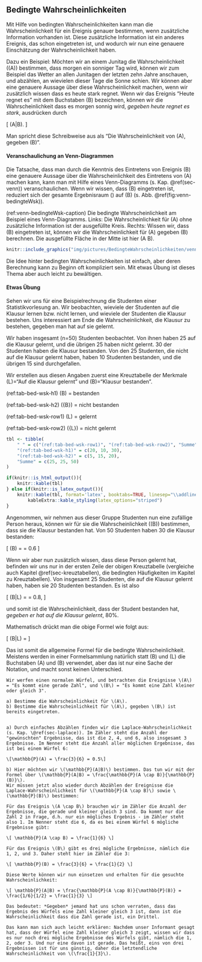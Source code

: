 ## Bedingte Wahrscheinlichkeiten {#sec-bedingte-wsk}

Mit Hilfe von bedingten Wahrscheinlichkeiten kann man die Wahrscheinlichkeit für ein Ereignis genauer bestimmen, wenn zusätzliche Information vorhanden ist. Diese zusätzliche Information ist ein anderes Ereignis, das schon eingetreten ist, und wodurch wir nun eine genauere Einschätzung der Wahrscheinlichkeit haben.

Dazu ein Beispiel: Möchten wir an einem Junitag die Wahrscheinlichkeit \(\mathbb{P}(A)\) bestimmen, dass morgen ein sonniger Tag wird, können wir zum Beispiel das Wetter an allen Junitagen der letzten zehn Jahre anschauen, und abzählen, an wievielen dieser Tage die Sonne schien. Wir können aber eine genauere Aussage über diese Wahrscheinlichkeit machen, wenn wir zusätzlich wissen dass es heute stark regnet. Wenn wir das Ereignis "Heute regnet es" mit dem Buchstaben \(B\) bezeichnen, können wir die Wahrscheinlichkeit dass es morgen sonnig wird, *gegeben heute regnet es stark*, ausdrücken durch

\[ \mathbb{P}(A|B). \]

Man spricht diese Schreibweise aus als "Die Wahrscheinlichkeit von \(A\), gegeben \(B\)".

#### Veranschaulichung an Venn-Diagrammen {-}

Die Tatsache, dass man durch die Kenntnis des Eintretens von Ereignis \(B\) eine genauere Aussage über die Wahrscheinlichkeit des Eintretens von \(A\) machen kann, kann man mit Hilfe eines Venn-Diagramms (s. Kap. \@ref(sec-venn)) veranschaulichen. Wenn wir wissen, dass \(B\) eingetreten ist, reduziert sich der gesamte Ergebnisraum \(\Omega\) auf \(B\) (s. Abb. \@ref(fig:venn-bedingteWsk)).

(ref:venn-bedingteWsk-caption) Die bedingte Wahrscheinlichkeit am Beispiel eines Venn-Diagramms. Links: Die Wahrscheinlichkeit für \(A\) ohne zusätzliche Information ist der ausgefüllte Kreis. Rechts: Wissen wir, dass \(B\) eingetreten ist, können wir die Wahrscheinlichkeit für \(A\) gegeben \(B\) berechnen. Die ausgefüllte Fläche in der Mitte ist hier \(A \cap B\).

```r
knitr::include_graphics("img/pictures/BedingteWahrscheinlichkeiten/venn_bedingteWsk.png")
```

Die Idee hinter bedingten Wahrscheinlichkeiten ist einfach, aber deren Berechnung kann zu Beginn oft kompliziert sein. Mit etwas Übung ist dieses Thema aber auch leicht zu bewältigen.

#### Etwas Übung {-}

Sehen wir uns für eine Beispielrechnung die Studenten einer Statistikvorlesung an. Wir beobachten, wieviele der Studenten auf die Klausur lernen bzw. nicht lernen, und wieviele der Studenten die Klausur bestehen. Uns interessiert am Ende die Wahrscheinlichkeit, die Klausur zu bestehen, gegeben man hat auf sie gelernt.

Wir haben insgesamt \(n=50\) Studenten beobachtet. Von ihnen haben 25 auf die Klausur gelernt, und die übrigen 25 haben nicht gelernt. 30 der Studenten haben die Klausur bestanden. Von den 25 Studenten, die nicht auf die Klausur gelernt haben, haben 10 Studenten bestanden, und die übrigen 15 sind durchgefallen.

Wir erstellen aus diesen Angaben zuerst eine Kreuztabelle der Merkmale \(L\)="Auf die Klausur gelernt" und \(B\)="Klausur bestanden".

(ref:tab-bed-wsk-h1) \(B\) = bestanden

(ref:tab-bed-wsk-h2) \(\bar{B}\) = nicht bestanden

(ref:tab-bed-wsk-row1) \(L\) = gelernt

(ref:tab-bed-wsk-row2) \(\bar{L}\) = nicht gelernt

```r
tbl <- tibble(
    " " = c("(ref:tab-bed-wsk-row1)", "(ref:tab-bed-wsk-row2)", "Summe"),
    "(ref:tab-bed-wsk-h1)" = c(20, 10, 30),
    "(ref:tab-bed-wsk-h2)" = c(5, 15, 20),
    "Summe" = c(25, 25, 50)
)

if(knitr::is_html_output()){
    knitr::kable(tbl)
} else if(knitr::is_latex_output()){
    knitr::kable(tbl, format='latex', booktabs=TRUE, linesep="\\addlinespace", longtable=FALSE) %>%
        kableExtra::kable_styling(latex_options="striped")
}
```


Angenommen, wir nehmen aus dieser Gruppe Studenten nun eine zufällige Person heraus, können wir für sie die Wahrscheinlichkeit \(\mathbb{P}(B)\) bestimmen, dass sie die Klausur bestanden hat. Von 50 Studenten haben 30 die Klausur bestanden:

\[ \mathbb{P}(B) = \frac{30}{50} = 0.6 \]

Wenn wir aber nun zusätzlich wissen, dass diese Person gelernt hat, befinden wir uns nur in der ersten Zeile der obigen Kreuztabelle (vergleiche auch Kapitel \@ref(sec-kreuztabellen), die bedingten Häufigkeiten im Kapitel zu Kreuztabellen). Von insgesamt 25 Studenten, die auf die Klausur gelernt haben, haben sie 20 Studenten bestanden. Es ist also

\[ \mathbb{P}(B|L) = \frac{20}{25} = 0.8, \]

und somit ist die Wahrscheinlichkeit, dass der Student bestanden hat, *gegeben er hat auf die Klausur gelernt*, 80%.

Mathematisch drückt man die obige Formel wie folgt aus:

\[ \mathbb{P}(B|L) = \frac{\mathbb{P}(B \cap L)}{\mathbb{P}(L)} \]

Das ist somit die allgemeine Formel für die bedingte Wahrscheinlichkeit. Meistens werden in einer Formelsammlung natürlich statt \(B\) und \(L\) die Buchstaben \(A\) und \(B\) verwendet, aber das ist nur eine Sache der Notation, und macht sonst keinen Unterschied.

```exercise


Wir werfen einen normalen Würfel, und betrachten die Ereignisse \(A\) = "Es kommt eine gerade Zahl", und \(B\) = "Es kommt eine Zahl kleiner oder gleich 3".

a) Bestimme die Wahrscheinlichkeit für \(A\).
b) Bestimme die Wahrscheinlichkeit für \(A\), gegeben \(B\) ist bereits eingetreten.


```


```solution


a) Durch einfaches Abzählen finden wir die Laplace-Wahrscheinlichkeit (s. Kap. \@ref(sec-laplace)). Im Zähler steht die Anzahl der "gewünschten" Ergebnisse, das ist die 2, 4, und 6, also insgesamt 3 Ergebnisse. Im Nenner steht die Anzahl aller möglichen Ergebnisse, das ist bei einem Würfel 6:

\[\mathbb{P}(A) = \frac{3}{6} = 0.5\]

b) Hier möchten wir \(\mathbb{P}(A|B)\) bestimmen. Das tun wir mit der Formel über \(\mathbb{P}(A|B) = \frac{\mathbb{P}(A \cap B)}{\mathbb{P}(B)}\).
Wir müssen jetzt also wieder durch Abzählen der Ereignisse die Laplace-Wahrscheinlichkeit für \(\mathbb{P}(A \cap B)\) sowie \(\mathbb{P}(B)\) bestimmen:

Für das Ereignis \(A \cap B\) brauchen wir im Zähler die Anzahl der Ergebnisse, die gerade und kleiner gleich 3 sind. Da kommt nur die Zahl 2 in Frage, d.h. nur ein mögliches Ergebnis - im Zähler steht also 1. Im Nenner steht die 6, da es bei einem Würfel 6 mögliche Ergebnisse gibt:

\[ \mathbb{P}(A \cap B) = \frac{1}{6} \]

Für das Ereignis \(B\) gibt es drei mögliche Ergebnisse, nämlich die 1, 2, und 3. Daher steht hier im Zähler die 3:

\[ \mathbb{P}(B) = \frac{3}{6} = \frac{1}{2} \]

Diese Werte können wir nun einsetzen und erhalten für die gesuchte Wahrscheinlichkeit:

\[ \mathbb{P}(A|B) = \frac{\mathbb{P}(A \cap B)}{\mathbb{P}(B)} = \frac{1/6}{1/2} = \frac{1}{3} \]

Das bedeutet: *Gegeben* jemand hat uns schon verraten, dass das Ergebnis des Würfels eine Zahl kleiner gleich 3 ist, dann ist die Wahrscheinlichkeit dass die Zahl gerade ist, ein Drittel.

Das kann man sich auch leicht erklären: Nachdem unser Informant gesagt hat, dass der Würfel eine Zahl kleiner gleich 3 zeigt, wissen wir dass es nur noch drei mögliche Ergebnisse des Würfels gibt, nämlich die 1, 2, oder 3. Und nur eine davon ist gerade. Das heißt, eins von drei Ergebnissen ist für uns günstig, daher die letztendliche Wahrscheinlichkeit von \(\frac{1}{3}\).


```